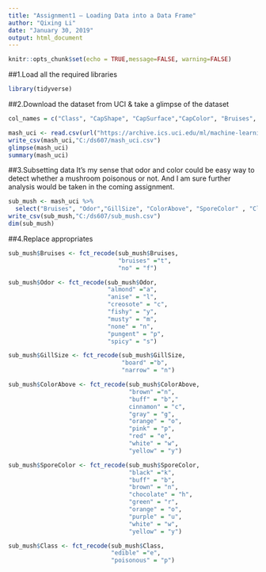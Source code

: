```yaml
---
title: "Assignment1 – Loading Data into a Data Frame"
author: "Qixing Li"
date: "January 30, 2019"
output: html_document
---
```


```r
knitr::opts_chunk$set(echo = TRUE,message=FALSE, warning=FALSE)
```

##1.Load all the required libraries
```r
library(tidyverse)
```

##2.Download the dataset from UCI & take a glimpse of the dataset
```r
col_names = c("Class", "CapShape", "CapSurface","CapColor", "Bruises", "Odor", "GillAttachment","GillSpacing", "GillSize", "GillColor", "StalkShape","StalkRoot", "StalkAbove", "StalkBelow", "ColorAbove","ColorBelow", "VeilType", "VeilColor", "RingNumber","RingType", "SporeColor", "Population", "Habitat")

mash_uci <- read.csv(url("https://archive.ics.uci.edu/ml/machine-learning-databases/mushroom/agaricus-lepiota.data"), header=FALSE,col.names = col_names)
write_csv(mash_uci,"C:/ds607/mash_uci.csv")
glimpse(mash_uci)
summary(mash_uci)
```

##3.Subsetting data 
It's my sense that odor and color could be easy way to detect whether a mushroom poisonous or not. And I am sure further analysis would be taken in the coming assignment.
```r
sub_mush <- mash_uci %>% 
  select("Bruises", "Odor","GillSize", "ColorAbove", "SporeColor" , "Class")
write_csv(sub_mush,"C:/ds607/sub_mush.csv")
dim(sub_mush)
```

##4.Replace appropriates
```r
sub_mush$Bruises <- fct_recode(sub_mush$Bruises,
                               "bruises" ="t",
                               "no" = "f")

sub_mush$Odor <- fct_recode(sub_mush$Odor,
                            "almond" ="a",
                            "anise" = "l",
                            "creosote" = "c",
                            "fishy" = "y",
                            "musty" = "m",
                            "none" = "n",
                            "pungent" = "p",
                            "spicy" = "s")

sub_mush$GillSize <- fct_recode(sub_mush$GillSize,
                                "board" ="b",
                                "narrow" = "n")

sub_mush$ColorAbove <- fct_recode(sub_mush$ColorAbove,
                                  "brown" ="n",
                                  "buff" = "b","
                                  cinnamon" = "c",
                                  "gray" = "g",
                                  "orange" = "o",
                                  "pink" = "p",
                                  "red" = "e",
                                  "white" = "w",
                                  "yellow" = "y")

sub_mush$SporeColor <- fct_recode(sub_mush$SporeColor,
                                  "black" ="k",
                                  "buff" = "b",
                                  "brown" = "n",
                                  "chocolate" = "h",
                                  "green" = "r",
                                  "orange" = "o",
                                  "purple" = "u",
                                  "white" = "w",
                                  "yellow" = "y")

sub_mush$Class <- fct_recode(sub_mush$Class,
                             "edible" ="e",
                             "poisonous" = "p")
```



